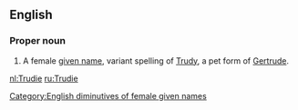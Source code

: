 ==English==

===Proper noun===
{{en-proper noun}}

# A female [[given name]], variant spelling of [[Trudy]], a pet form of [[Gertrude]].

[[Category:English diminutives of female given names]]

[[nl:Trudie]]
[[ru:Trudie]]
